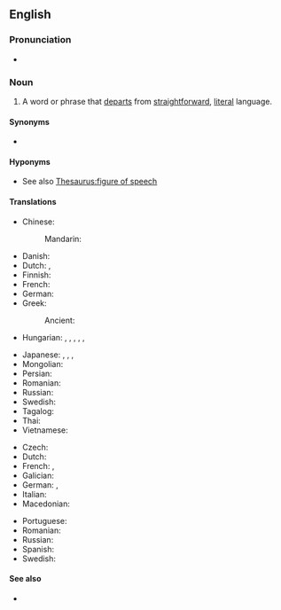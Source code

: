 ==English==
{{wikipedia}}

===Pronunciation===
* {{audio|en|en-au-figure of speech.ogg|Audio (AU)}}

===Noun===
{{en-noun|figures of speech}}

# {{lb|en|idiomatic}} A word or phrase that [[departs]] from [[straightforward]], [[literal]] language.

====Synonyms====
* {{l|en|turn of phrase}}

====Hyponyms====
* See also [[Thesaurus:figure of speech]]

====Translations====
{{trans-top|word or phrase}}
* Chinese:
*: Mandarin: {{t+|cmn|修辞|tr=xiūcí|sc=Hani}}
* Danish: {{t|da|talemåde|c}}
* Dutch: {{t|nl|manier van spreken|alt=(bij) manier van spreken}}, {{t|nl|wijze van spreken|alt=(bij) wijze van spreken}}
* Finnish: {{t+|fi|kielikuva}}
* French: {{t+|fr|figure de style|f}}
* German: {{t+|de|Redewendung|f}}
* Greek:
*: Ancient: {{t|grc|λόγου χάρις}}
* Hungarian: {{t|hu|szókép}}, {{t|hu|szófordulat}}, {{t+|hu|beszédfordulat}}, {{t|hu|[[képes]] [[beszéd]]}}, {{q|informal}} {{t+|hu|szólás}}, {{t+|hu|szólásmondás}}
{{trans-mid}}
* Japanese: {{t|ja|言葉のあや|tr=kotoba no aya}}, {{t+|ja|修辞|tr=しゅうじ, shūji}}, {{t|ja|文彩|tr=ぶんさい, bunsai}}, {{t+|ja|あや|tr=aya}}
* Mongolian: {{t+|mn|зүйрлэл}}
* Persian: {{t|fa|آرایهٔ ادبی|tr=ârâye-ye adabi|sc=fa-Arab}}
* Romanian: {{t+|ro|figură de stil|f}}
* Russian: {{t+|ru|фигу́ра ре́чи|f}}
* Swedish: {{t+|sv|talesätt|n}}
* Tagalog: {{t|tl|tayutay}}
* Thai: {{t|th|ภาพพจน์}}
* Vietnamese: {{t|vi|hình thái tu từ}}
{{trans-bottom}}

{{trans-top|rhetorical figure}}
* Czech: {{t|cs|řečnická figura|f}}
* Dutch: {{t+|nl|stijlfiguur|m}}
* French: {{t+|fr|figure de style|f}}, {{t+|fr|figure de rhétorique|f}}
* Galician: {{t|gl|figura retórica|f}}
* German: {{t|de|Redefigur|f}}, {{t|de|[[rhetorisch]]es [[Stilmittel]]|n}}
* Italian: {{t+|it|figura retorica|f}}
* Macedonian: {{t|mk|сти́лска фигу́ра|f}}
{{trans-mid}}
* Portuguese: {{t+|pt|figura de linguagem}}
* Romanian: {{t+|ro|figură de stil|f}}
* Russian: {{t+|ru|ритори́ческая фигу́ра|f}}
* Spanish: {{t+|es|figura retórica|f}}
* Swedish: {{t+|sv|stilfigur|c}}
{{trans-bottom}}

====See also====
* {{l|en|idiom}}

{{topics|en|Figures of speech}}